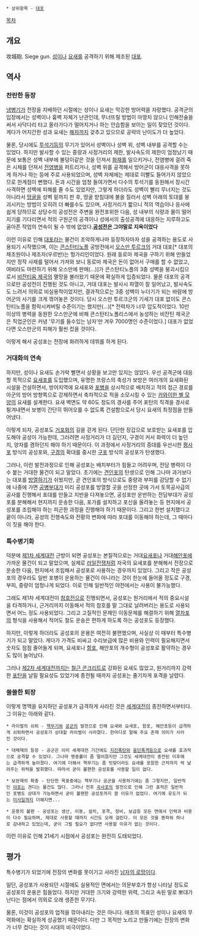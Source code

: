  * 상위항목 - [[대포]]

[[목차]]

== 개요 ==
攻城砲. Siege gun.
[[성]]이나 [[요새]]를 공격하기 위해 제조된 [[대포]].

== 역사 ==
=== 찬란한 등장 ===
[[냉병기]]가 전장을 지배하던 시절에는 성이나 요새는 막강한 방어력을 자랑했다. 공격군의 입장에서는 성벽이나 흉벽 자체가 난관인데, 무너뜨릴 방법이 마땅치 않으니 인해전술을 써서 사닥다리 타고 올라가다가 떨어지거나 하는 안습함을 보이는 일이 잦았던 것이다. 게다가 어지간한 성과 요새는 [[해자]]까지 갖추고 있으므로 공략의 난이도가 더 높았다. 

물론, 당시에도 [[투석기]]등의 무기가 있어서 성벽이나 성벽 위, 성벽 내부를 공격할 수는 있었다. 하지만 발사할 수 있는 중량과 사정거리의 제한, 발사속도의 제한이 엄청났기 때문에 보통은 성벽 내부에 불덩이같은 것을 던져서 [[화재]]를 일으키거나, 전염병에 걸려 죽은 시체를 던져서 [[전염병]]을 퍼트리거나, 성벽 위를 공격해서 방어군이 대응사격을 못하게 하거나 하는 등에 주로 사용되었으며, 성벽 자체에는 제대로 이빨도 들어가지 않았으므로 한계점이 뻔했다. 돈과 시간을 엄청 들여가면서 다수의 투석기를 동원해서 장시간 사격하면 성벽에 피해를 줄 수도 있었지만, 그렇게 하더라도 성벽이 빨리 무너지는 것도 아니라서 [[땅굴]]을 성벽 밑까지 판 후, 땅굴 받침대에 불을 질러서 성벽 아래의 토대를 붕괴시키는 방법이 오히려 더 빠를수도 있으며, 사정거리가 짧으니 적의 역습이나 응사에 쉽게 당하므로 상당수의 공성전은 주변을 완전포위한 다음, 성 내부의 식량과 물이 떨어지기를 기다리면서 적의 구원군의 공격이나 성에서의 출성공격에 대응하는 지루하고도 골아픈 작업의 연속이 될 수 밖에 없었다.'''[[공성전]]은 그야말로 지옥이었다'''

이런 이유로 인해 [[대포]]라는 물건이 조악하게나마 등장하자마자 성을 공격하는 용도로 사용되기 시작했으며, 이는 [[콘스탄티노플]] 공방전에서 [[오스만 투르크]]의 거대 대포[* 대포의 제조원이나 제조자(우르반)는 헝가리인이었다. 원래 동로마 제국을 구하기 위해 만들었지만 정작 사재를 털어서 가져와 보니 동로마 제국은 돈이 없어서 구매를 할 수 없었고, 여비라도 마련하기 위해 오스만에 판매(...)]가 콘스탄티노플의 3중 성벽을 붕괴시킴으로서 [[비잔티움 제국]]의 멸망을 불러왔기 때문에 확실하게 입증되었다. 물론 대포의 공격으로만 공성전이 진행된 것도 아니고, 거대 대포는 발사시 파열이 잘 일어났고, 발사속도도 느려서 의외로 비실용적이었지만, 결과적으로는 3중 성벽이 누더기가 되는 바람에 방어군의 사기를 크게 꺾어놓은 것이다. 당시 오스만 투르크군의 기세가 대포 없이도 콘스탄티노플을 함락시켜버릴 수준이기는 했지만(...)[* 전력차가 너무 압도적이었다. 10만 이상의 병력을 동원한 오스만군에 비해 콘스탄티노폴리스에서 농성하는 비잔틴 제국군은 직업군인은 커녕 '무기를 들수있는 남자'만 겨우 7000명인 수준이었다.] 대포가 없었다면 오스만군의 피해가 훨씬 컸을 것이다.

이렇게 해서 공성포는 전장에 화려하게 데뷔를 하게 된다.

=== 거대화의 연속 ===
하지만, 성이나 요새도 손가락 빨면서 상황을 보고만 있지는 않았다. 우선 공격군에 대응할 목적으로 [[요새포]]를 도입했으며, 유명한 프랑스의 축성가 보방은 여러개의 요새화된 시설을 건설하면서, 방어지역에 요새포와 [[포병]]을 상시적으로 배치하고 적의 접근 경로를 아군의 방어 방향쪽으로 강제하면서 축차적으로 적을 소모시킬 수 있는 [[존나 카와이하게 잘라볼게요|카와이한 별 모양]]의 요새를 설계한다. 요새 벽면도 약 60도 정도의 경사를 주어 포탄의 직격을 경사로 튕겨내면서 보병이 간단히 뛰어오를 수 없도록 건설함으로서 당시 요새의 최정점을 만들어냈다.

이렇게 되자, 공성포도 [[거포]]화의 길을 걷게 된다. 단단한 장갑으로 보호받는 요새포를 압도해야 공성이 가능한데, 그러려면 사정거리가 더 길던지, 구경이 커서 화력이 더 높던지, 양자를 겸하던지 해야 하기 때문이다. 이 과정에서 사정거리의 증대를 우선시한 [[평사포]] 방식의 공성포와, [[구경]]의 확대를 중시한 [[구포]] 방식의 공성포가 탄생했다.

그러나, 이런 발전과정으로 인해 공성포는 배치부터가 힘들고 어려우며, 전담 병력이 다수 붙는 거대한 물건이 되고 말았다. 초기에는 [[견인포]]의 탄생으로 인해 그나마 과거보다는 대포를 [[방열]]하기가 쉬웠지만, 곧 견인포의 방식으로도 중량과 부피를 감당할 수 없기에 나중에 가면 [[공병]]부대가 미리 공성포를 방열할 곳을 선정한 곳에 가서 토목공사급의 공사를 진행해서 포대를 만들고 지반을 다져놓으면, 공성포만 운반하는 전담부대가 공성포를 분해해서 현지까지 운송한 다음, 포가를 설치하고 포신을 올려놓는 등 현지에서 공성포를 조립해야 하는 피곤한 과정을 진행해야 하기 때문이다. 그리고 한번 설치했다고 끝이 아니라, 공성의 진행속도와 전황의 변화에 따라 포대를 이동해야 하는데, 그 때마다 이 짓을 해야 한다.

=== 특수병기화 ===
덕분에 [[제1차 세계대전]] 근방이 되면 공성포는 본질적으로는 거대[[요새포]]나 거대[[해안포]]에 가까운 물건이 되고 말았으며, 실제로 [[러일전쟁]]처럼 자국의 요새포를 분해해서 전장으로 운송한 다음, 현지에서 조립해서 공성포로 사용하는 경우까지 있었다. 그리고 작은 공성포의 경우라도 일반 포병이 운용하는 물건이 아니라는 것이 한눈에 들어올 정도로 구경, 부피, 중량이 엄청나게 되었다. 이로 인해 일반적인 야전에서는 사용이 불가능했다.

그래도 제1차 세계대전이 [[참호전]]으로 진행되면서, 공성포는 원거리에서 적의 중요시설을 타격하거나, 근거리까지 이동해서 적의 참호를 말 그대로 날려버리는 용도로 사용되면서 어느 정도 사용되었다. 그리고 고질적인 문제인 이동문제를 해결하기 위해 [[열차포]]의 형식을 사용해서 적어도 철도 운송은 편하게 하도록 하는 공성포도 등장했다.

하지만, 이렇게 하더라도 공성포의 운용은 여전히 불편했으며, 사실상 이 때부터 특수병기가 되고 말았다. 게다가 가격도 비싸고 수리보급에 많은 비용와 인력이 필요해지면서 숫자도 점점 줄어들게 되며, 요새포나 [[함포]], 해안포의 개수형이 공성포로 활약하는 경우도 많이 늘어났다.

그러나 [[제2차 세계대전]]까지는 [[철근 콘크리트]]로 강화된 요새도 많았고, 원거리까지 강력한 [[포탄]]을 날릴 필요성도 있었기에 종전될 때까지 공성포는 줄기차게 포격을 날렸다.

=== 쓸쓸한 퇴장 ===
이렇게 명맥을 유지하던 공성포가 급격하게 사라진 것은 [[세계대전]]이 종전하면서부터다. 그 이유는 아래와 같다.

 * 라이벌의 쇠퇴 - [[핵무기]]와 [[공군]]의 발전으로 인해 요새와 요새포, 함포, 해안포등이 급격하게 쇠퇴하면서 공성포가 상대할 라이벌이 사라졌다. 한마디로 말해 주요 존재 의미가 사라진 것이다.

 * 대체재의 등장 - 공군은 이미 세계대전 기간에도 [[지진폭탄]]와 [[융단폭격]]등으로 요새를 효과적으로 공격할 수 있었다. 그나마 명중률이 좀 떨어졌지만 그것도 세계대전이 종전된 이후에는 급격하게 높아졌다. 여기에 더해서 핵무기는 좀 빗맞더라도 요새를 포함한 근처까지 싹 날려주는 위력을 발휘했다. 따라서 굳이 불편한 공성포를 사용할 일이 없다.

 * 보완재의 확충 - 단단한 목표중에는 핵무기나 공군을 사용하기에는 좀 그렇지만, 일반적인 [[야포]]는 견디는 물건도 많다. 그러나 전후 [[곡사포]]의 발전으로 인해 그런 표적은 일반적인 포병도 상대가 가능하면서 굳이 불편한 공성포까지 쓸 이유가 없었다. 여기에 유도가 되는 [[미사일]]까지 더해지면...

 * 운용의 불편 - 공성포는 생산, 이동, 설치, 포격, 정비, 보급등 모든 면에서 인력과 비용이 다수 필요하며, 제대로 사용할 때까지 시간도 오래 걸린다. 이 모든 것을 똥파워 하나로 감내하고 있었는데, 굳이 그럴 필요가 없다면 사용할 이유가 없는 것이다.

이런 이유로 인해 21세기 시점에서 공성포는 완전히 도태되었다.

== 평가 ==
특수병기가 되었기에 전장의 변화를 못이기고 사라진 [[남자의 로망]]이다.

일단, 공성포가 사용되던 시절에도 실용적인 면에서는 의문부호가 항상 나타날 정도로 공성포의 운용은 힘들었다. 하지만 거대한 크기와 강력한 위력, 그리고 속된 말로 뽀대가 난다는 점에서 의외로 오래 생존한 무기다.

물론, 이것이 공성포의 업적을 깎아내리는 것은 아니다. 애초의 목표인 성이나 요새의 무력화에는 확실하게 성공했기 때문이다. 다만 그 목적만 노리고 만들기에는 전장의 변화가 너무 컸다는 것이 시대의 비극이었다.
